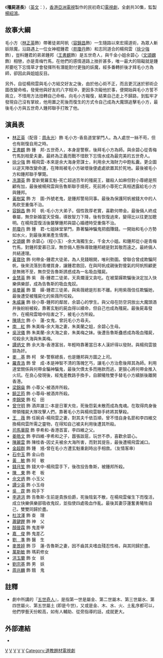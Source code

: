 {{亞視劇集 
| 中文劇名= 殭屍道長
| 英文劇名= {{lang|en|Vampire Expert}}
| 圖像=
| 製作年份=1995年
| aTV-11首播日期=1995年10月16日－1995年11月24日
| aTV-11首播時間=逢星期一至五
| 監製=[[楊紹鴻|楊紹鴻]]
| 編導={{nowrap|[[溫偉基|溫偉基]]、[[陳新俠|陳新俠]]、[[李慧珠|李慧珠]]、[[李翰韜|李翰韜]]<br>[[馬華幹|馬華幹]]、[[鄭偉文|鄭偉文]]、[[陳國華_(編導)|陳國華]]}}
| 助理編導={{nowrap|[[岑嘉寶|岑嘉寶]]、[[張嘉明|張嘉明]]、[[劉贊聲|劉贊聲]]、[[麥泓|麥　泓]]<br>[[許偉文|許偉文]]、[[方國森|方國森]]、[[黃偉傑|黃偉傑]]}}
| 編劇={{nowrap|[[冼少玲|冼少玲]]、[[劉俊賢|劉俊賢]]、[[文健輝|文健輝]]、[[何永年|何永年]]<br>[[林忠邦|林忠邦]]、[[陳健樑|陳健樑]]}}
| 製作統籌 =[[朱澤新|朱澤新]]
| 編審=[[劉枝華|劉枝華]]、[[蔡婷婷|蔡婷婷]]
| 集數= 30
| 國家={{HKG-1959}}
| 語言=[[粵語|粵語]]
| 外景={{HKG-1959}}
| 每集長=40分鐘
| 製作公司=[[香港|香港]][[亞洲電視|亞洲電視]]
| 劇種=奇幻
| 主演={{nowrap|[[林正英|林正英]]、[[徐少強|徐少強]]、[[王書麒|王書麒]]、[[容錦昌|容錦昌]]、<br>[[文頌嫻|文頌嫻]]、[[黃寶欣|黃寶欣]]、[[苑瓊丹|苑瓊丹]]}}
| 主題曲= 《天涯孤客》
| 作曲=[[吉田正|吉田正]]
| 填詞=[[蘇翁|蘇　翁]]
| 主唱=[[鄭少秋|鄭少秋]]、[[觀塘兒童合唱團|觀塘兒童合唱團]]
| 前集= 
| 續集= 《[[殭屍道長II|殭屍道長II]]》
}}

《'''殭屍道長'''》（[[英文|英文]]：{{lang|en|'''Vampire Expert'''}}），[[香港|香港]][[亞洲電視|亞洲電視]]製作的民初奇幻[[電視劇|電視劇]]，全劇共30集，監製[[楊紹鴻|楊紹鴻]]。

==故事大綱==
毛小方（[[林正英|林正英]]飾）帶著徒弟阿帆（[[容錦昌|容錦昌]]飾）一生隨路以來宏揚道術，為眾人斬妖除魔，沿路遇上一位女神棍鍾君（[[苑瓊丹|苑瓊丹]]飾）和志同道合的楊飛雲（[[徐少強|徐少強]]飾），豈料鍾君的弟弟鍾邦（[[王書麒|王書麒]]飾）是五世奇人，與千金小姐余碧心（[[文頌嫻|文頌嫻]]飾）相戀，亦是青梅竹馬，在他們的感情道路上挫折甚多，唯一最大的阻礙就是鍾邦要吃下忘情草才會發揮所有潛能對付更強的妖魔，經多番轉折後才拜毛小方為師，卻因此與姐姐反目。

另外，自從楊飛雲與毛小方結交好友之後，由於他心術不正，而且更沉迷於邪術企圖改變命格，發覺他與好友的八字相沖，更因多次礙他於事，便開始與毛小方誓不兩立，不惜用方法扭轉自己命格，向毛小方報復，結果自己走上不歸路，到監牢才發現自己沒有掌紋，他用置之死後而復生的方式令自己成為大魔頭追擊毛小方，最後毛小方與五世奇人鍾邦聯手打敗了他。

==演員表==
*[[林正英|林正英]]（配音：[[周永光|周永光]]）飾 毛小方-香島道堂掌門人。為人處世一絲不苟，但也有剛愎自用之時。
*[[王書麒|王書麒]] 飾 鍾　邦-五世奇人，本身是警察，後拜毛小方為師。與余碧心從青梅竹馬到相愛夫妻。最終為正義而戰不惜飲下忘情水成為最完美的五世奇人。
*[[徐少強|徐少強]] 飾 楊飛雲-本來是余大海身旁謀士，利用余大海財力中飽私囊。更企圖以逆天陣改變命運，在陣局被毛小方破壞後便處處欲置其於死地。最後被毛小方和鍾邦聯手擊斃。
*[[冼灝英|冼灝英]] 飾 愛新覺羅玄魁-死亡超過百年的殭屍王，雖殺人如麻但對小尊總是照顧有加，最後被楊飛雲與告魯斯聯手燒死，死前將小尊死亡真相透露給毛小方與鍾邦。
*[[黃樹棠|黃樹棠]] 飾 方　圖-外號老鬼，是鍾邦警局同事。最後為保護阿帆被錢大中的人馬砍至重傷不治。
*[[容錦昌|容錦昌]] 飾 阿　帆-毛小方大弟子。個性敦厚老實，喜歡何帶金。最後倆人終成眷屬，無奈新婚當天受傷，導致智力下降，後有恢復過來，變得比以往更加聰明。在楊飛雲復活後襲擊鍾邦與碧心婚禮時受重傷不治。
*[[苑瓊丹|苑瓊丹]] 飾 鍾　君-七姐妹堂掌門，靠著騙神騙鬼把戲賺錢。一開始和毛小方勢如水火，到最後漸漸產生情愫。
*[[文頌嫻|文頌嫻]] 飾 余碧心（程小玉）-余大海獨生女，千金大小姐。和鍾邦從小是青梅竹馬，對鍾邦愛慕已深，無奈倆人懸殊導致鍾邦總是對其敬而遠之。最終倆人共結連理。
*[[黃寶欣|黃寶欣]] 飾 何帶金-鍾君大徒弟，為人見錢眼開，唯利勢圖。曾聯合曾成欺騙阿帆，後來流落到青樓買身，讓鍾君救回，在與阿帆成親後對傻氣的阿帆照顧更是無微不至，無奈受告魯斯誘惑成為一名吸血殭屍。
*[[殷寧|金慧英]] 飾 紫　薇-鍾君二徒弟，天真爛漫又貪吃。在被葉嬋欺騙後決定加入快樂俱樂部，成為告魯斯的吸血鬼奴。
*[[吳曼麗|吳曼麗]] 飾 葉　嬋-鍾君三徒弟，與紫薇總是形影不離。利用紫薇信任欺騙她，最後遭受被殭屍化的紫薇所咬殺。
*[[朱威廉|朱威廉]] 飾 徐小尊-鍾邦的鄰居，余碧心的學生。與父母在防空洞放出大魔頭酒井後紛紛被殺，靠著玄魁的屍血得以續命，但自己也成為殭屍。最後屍毒發作，在楊飛雲暗中陷害之下，被毛小方所殺。
*[[陳靖允|陳靖允]] 飾 小　蓮-女鬼，曾託毛小方尋夫。
*[[南紅|南　紅]] 飾 朱美梅-余大海之妻，朱美蘭之姐，余碧心生母。
*[[吳浣儀|吳浣儀]] 飾 朱美蘭-余大海之妾，朱美梅之妹。後遭告魯斯蠱惑成為吸血殭屍，咬殺余大海與朱美梅。
*[[譚炳文|譚炳文]] 飾 余大海-香港富翁，年輕時靠著當日本人漢奸得以發財。與楊飛雲狼狽為奸。
*[[麥基_(演員)|麥　基]] 飾 柯　榮-警察總長，也是鍾邦與方圖之上司。
*[[羅青浩|羅青浩]] 飾 曾　成-本是神智不清的落魄乞丐，讓毛小方治愈後拜其為師。利用道堂關係與何帶金騙神騙鬼，最後欠債太多而捲款而逃，更狠心將何帶金推入火坑。在良心發現後，經鬼差教路手換手，自願犧牲雙手替毛小方續脈後離開香港。
*[[梁錦燊|梁錦燊]] 飾 小尊父-被酒井所殺。
*[[饒芷筠|饒芷筠]] 飾 小尊母-被酒井所殺。
*[[李錦榮|李錦榮]] 飾 松　田
*[[曾守明|曾守明]] 飾 酒井雄三-本是日軍大佐，死後怨氣未散而成為鬼魂。在取得肉身後帶領殭屍大隊攻擊人們，靠著毛小方與楊飛雲聯手終將其擊殺。
*[[王薇_(香港)|王　薇]] 飾 任婉貞-楊飛雲之妻，對其夫千依百順，曾不惜自身名節和李四維交換楊飛雲所需之靈物，在得知自己被夫利用後遭其所殺。
*[[司馬華龍|司馬華龍]] 飾 李希和-香港首富，李四維之父。
*[[姜皓文|姜皓文]] 飾 李四維-李希和之子，囂張跋扈，玩世不恭，喜歡余碧心。
*[[陳麗雲|陳麗雲]] 飾 陳桂香-因丈夫被余大海所害，而對其提告，最後遭楊飛雲滅口。
*[[金超群|金超群]] 飾 鍾　馗-曾在毛小方遭玄魁重創時出手相救。（友情客串）
*[[石中玉_(演員)|石中玉]] 飾 金山伯
*[[黃敏|黃　敏]] 飾 阿　敏
*[[錢月笙|錢月笙]] 飾 錢大中-楊飛雲手下，後改投告魯斯，被鍾邦所殺。
*[[陳東_(演員)|陳　東]] 飾 老　板
*[[佘文炳|佘文炳]] 飾 小玉父
*[[譚少英|譚少英]] 飾 小玉母
*[[吳霆|吳　霆]] 飾 飛手下
*[[李道洪|李道洪]] 飾 告魯斯-生前是貴族伯爵，死後陰氣不散，在楊飛雲催生下而復活，成立快樂俱樂部吸收鬼奴，並指使四處吸血作亂。最後其妻莎蓮奮勇犧牲自己，雙雙同歸於盡。
*[[杜汶澤|杜汶澤]] 飾 查　理
*[[蕭鍵鏗|蕭鍵鏗]] 飾 神　父
*[[顏晉霖|顏晉霖]] 飾 鬼差甲
*[[嘉俊|嘉　俊]] 飾 鬼差乙
*[[劉準_(演員)|劉　準]] 飾 醫　生
*[[麥景婷|麥景婷]] 飾 莎　蓮-告魯斯之妻，因不齒其夫嗜血殘忍性格，與其同歸於盡。
*[[萬斯敏|萬斯敏]] 飾 瑪莉修女
*[[洪玉蘭|洪玉蘭]] 飾 女　妖
*[[劉宗基|劉宗基]] 飾 男　妖
*[[周兆麟|周兆麟]] 飾 餓　鬼

==註釋==
* 劇中所講的『[[五世奇人|五世奇人]]』，是指第一世是屬金、第二世屬木、第三世屬水、第四世屬火、第五世屬土 (即是今世)，又或是金、木、水、火、土亂序都可以，他們學藝天份較高，如有人輔助、從旁指導的話，成就更大。

== 外部連結 ==
*{{douban}}

{{殭屍片系列}}
[[Category:1995年亞視電視劇集|V]]
[[Category:中華民國大陸時期背景電視劇|V]]
[[Category:殭屍題材電視劇|V]]
[[Category:報復題材電視劇|V]]
[[Category:驅魔題材作品|V]]
[[Category:道教題材電視劇|Category:道教題材電視劇]]